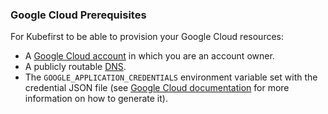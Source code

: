 ### Google Cloud Prerequisites

For Kubefirst to be able to provision your Google Cloud resources:

- A [Google Cloud account](https://cloud.google.com) in which you are an account owner.
- A publicly routable [DNS](https://cloud.google.com/dns/docs/overview).
- The `GOOGLE_APPLICATION_CREDENTIALS` environment variable set with the credential JSON file (see [Google Cloud documentation](https://cloud.google.com/docs/authentication/application-default-credentials) for more information on how to generate it).
